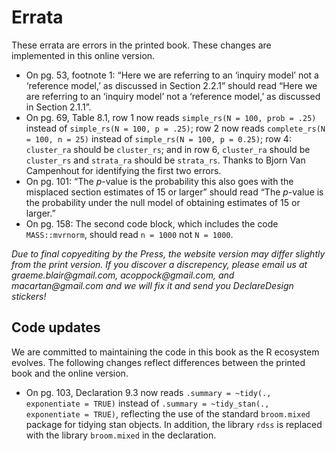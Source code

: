 # Errata {.unnumbered}

These errata are errors in the printed book. These changes are implemented in this online version.

- On pg. 53, footnote 1: "Here we are referring to an 'inquiry model' not a 'reference model,' as discussed in Section 2.2.1" should read "Here we are referring to an 'inquiry model' not a 'reference model,' as discussed in Section 2.1.1".
- On pg. 69, Table 8.1, row 1 now reads `simple_rs(N = 100, prob = .25)` instead of `simple_rs(N = 100, p = .25)`; row 2 now reads `complete_rs(N = 100, n = 25)` instead of `simple_rs(N = 100, p = 0.25)`; row 4: `cluster_ra` should be `cluster_rs`; and in row 6, `cluster_ra` should be `cluster_rs` and `strata_ra` should be `strata_rs`. Thanks to Bjorn Van Campenhout for identifying the first two errors.
- On pg. 101: "The $p$-value is the probability this also goes with the misplaced section estimates of 15 or larger" should read "The $p$-value is the probability under the null model of obtaining estimates of 15 or larger."
- On pg. 158: The second code block, which includes the code `MASS::mvrnorm`, should read `n = 1000` not `N = 1000`.

*Due to final copyediting by the Press, the website version may differ slightly from the print version. If you discover a discrepency, please email us at graeme.blair@gmail.com, acoppock@gmail.com, and macartan@gmail.com and we will fix it and send you DeclareDesign stickers!*

## Code updates

We are committed to maintaining the code in this book as the R ecosystem evolves. The following changes reflect differences between the printed book and the online version. 

- On pg. 103, Declaration 9.3 now reads `.summary = ~tidy(., exponentiate = TRUE)` instead of `.summary = ~tidy_stan(., exponentiate = TRUE)`, reflecting the use of the standard `broom.mixed` package for tidying stan objects. In addition, the library `rdss` is replaced with the library `broom.mixed` in the declaration.
